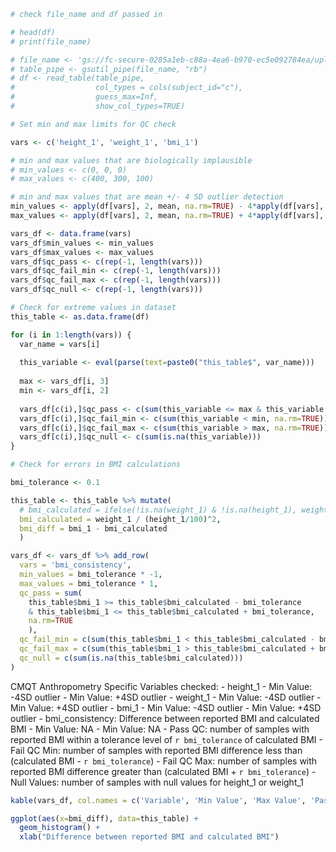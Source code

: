 
```r
# check file_name and df passed in 

# head(df)
# print(file_name)

# file_name <- 'gs://fc-secure-0285a1eb-c88a-4ea6-b970-ec5e092784ea/uploaded_data_prevent/aric_cmqt_anthropometry.tsv'
# table_pipe <- gsutil_pipe(file_name, "rb")
# df <- read_table(table_pipe, 
#                  col_types = cols(subject_id="c"), 
#                  guess_max=Inf, 
#                  show_col_types=TRUE)
```

```r
# Set min and max limits for QC check 

vars <- c('height_1', 'weight_1', 'bmi_1')

# min and max values that are biologically implausible 
# min_values <- c(0, 0, 0)
# max_values <- c(400, 300, 100)

# min and max values that are mean +/- 4 SD outlier detection
min_values <- apply(df[vars], 2, mean, na.rm=TRUE) - 4*apply(df[vars], 2, sd, na.rm=TRUE)
max_values <- apply(df[vars], 2, mean, na.rm=TRUE) + 4*apply(df[vars], 2, sd, na.rm=TRUE)

vars_df <- data.frame(vars)
vars_df$min_values <- min_values
vars_df$max_values <- max_values
vars_df$qc_pass <- c(rep(-1, length(vars)))
vars_df$qc_fail_min <- c(rep(-1, length(vars)))
vars_df$qc_fail_max <- c(rep(-1, length(vars)))
vars_df$qc_null <- c(rep(-1, length(vars)))
```

```r
# Check for extreme values in dataset
this_table <- as.data.frame(df) 

for (i in 1:length(vars)) {
  var_name = vars[i]
  
  this_variable <- eval(parse(text=paste0("this_table$", var_name)))
  
  max <- vars_df[i, 3]
  min <- vars_df[i, 2]
  
  vars_df[c(i),]$qc_pass <- c(sum(this_variable <= max & this_variable >= min, na.rm=TRUE))
  vars_df[c(i),]$qc_fail_min <- c(sum(this_variable < min, na.rm=TRUE))
  vars_df[c(i),]$qc_fail_max <- c(sum(this_variable > max, na.rm=TRUE))
  vars_df[c(i),]$qc_null <- c(sum(is.na(this_variable)))
}

# Check for errors in BMI calculations 

bmi_tolerance <- 0.1

this_table <- this_table %>% mutate(
  # bmi_calculated = ifelse(!is.na(weight_1) & !is.na(height_1), weight_1 / (height_1/100)^2, NULL),
  bmi_calculated = weight_1 / (height_1/100)^2,
  bmi_diff = bmi_1 - bmi_calculated
  )

vars_df <- vars_df %>% add_row(
  vars = 'bmi_consistency',
  min_values = bmi_tolerance * -1,
  max_values = bmi_tolerance * 1,
  qc_pass = sum(
    this_table$bmi_1 >= this_table$bmi_calculated - bmi_tolerance
    & this_table$bmi_1 <= this_table$bmi_calculated + bmi_tolerance, 
    na.rm=TRUE
    ),
  qc_fail_min = c(sum(this_table$bmi_1 < this_table$bmi_calculated - bmi_tolerance, na.rm=TRUE)),
  qc_fail_max = c(sum(this_table$bmi_1 > this_table$bmi_calculated + bmi_tolerance, na.rm=TRUE)),
  qc_null = c(sum(is.na(this_table$bmi_calculated)))
)
```

CMQT Anthropometry Specific Variables checked: 
- height_1
  - Min Value: -4SD outlier
  - Min Value: +4SD outlier
- weight_1
  - Min Value: -4SD outlier
  - Min Value: +4SD outlier
- bmi_1
  - Min Value: -4SD outlier
  - Min Value: +4SD outlier
- bmi_consistency: Difference between reported BMI and calculated BMI
  - Min Value: NA
  - Min Value: NA
  - Pass QC: number of samples with reported BMI within a tolerance level of `r bmi_tolerance` of calculated BMI
  - Fail QC Min: number of samples with reported BMI difference less than (calculated BMI - `r bmi_tolerance`)
  - Fail QC Max: number of samples with reported BMI difference greater than (calculated BMI + `r bmi_tolerance`)
  - Null Values: number of samples with null values for height_1 or weight_1

```r
kable(vars_df, col.names = c('Variable', 'Min Value', 'Max Value', 'Pass QC', 'Fail QC Min', 'Fail QC Max', 'Null Values'),  caption = "QC check for anthropometry variables")
```

```r
ggplot(aes(x=bmi_diff), data=this_table) +
  geom_histogram() +
  xlab("Difference between reported BMI and calculated BMI")
```